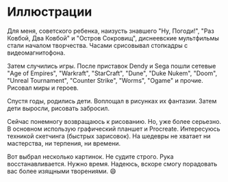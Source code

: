 
# Иллюстрации

Для меня, советского ребенка, наизусть знавшего "Ну, Погоди!", "Раз Ковбой, Два Ковбой" и "Остров Сокровищ", диснеевские мультфильмы стали началом творчества. Часами срисовывал стопкадры с видеомагнитофона. 

Затем случились игры. После приставок Dendy и Sega пошли сетевые "Age of Empires", "Warkraft", "StarCraft", "Dune", "Duke Nukem", "Doom", "Unreal Tournament", "Counter Strike", "Worms", "Ogame" и прочие. Рисовал миры и героев.

Спустя годы, родились дети. Воплощал в рисунках их фантазии. Затем дети выросли, рисовать забросил.

Сейчас понемногу возвращаюсь к рисованию. Но, уже более серьезно. В основном использую графический планшет и Procreate. Интересуюсь техникой скетчинга (быстрых зарисовок). На шедевры не хватает ни мастерства, ни терпения, ни времени.  

Вот выбрал несколько картинок. Не судите строго. Рука восстанавливается. Нужно время. Надеюсь, вскоре смогу порадовать вас более изящными творениями. 😄

<br />
<MySliderImages />